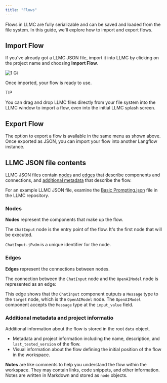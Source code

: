 ```yaml
---
title: "Flows"
---
```


Flows in LLMC are fully serializable and can be saved and loaded from the file system. In this guide, we'll explore how to import and export flows.

## **Import Flow**[**​**](https://docs.langflow.org/concepts-flows#import-flow)

If you've already got a LLMC JSON file, import it into LLMC by clicking on the project name and choosing **Import Flow**.

![1 Gi](/images/1.gif)

Once imported, your flow is ready to use.

<Tip>
  TIP

  You can drag and drop LLMC files directly from your file system into the LLMC window to import a flow, even into the initial LLMC splash screen.
</Tip>

## **Export Flow**[**​**](https://docs.langflow.org/concepts-flows#export-flow)

The option to export a flow is available in the same menu as shown above. Once exported as JSON, you can import your flow into another Langflow instance.

## **LLMC JSON file contents**[**​**](https://docs.langflow.org/concepts-flows#langflow-json-file-contents)

LLMC JSON files contain [nodes](https://docs.langflow.org/concepts-flows#nodes) and [edges](https://docs.langflow.org/concepts-flows#edges) that describe components and connections, and [additional metadata](https://docs.langflow.org/concepts-flows#additional-metadata-and-project-information) that describe the flow.

For an example LLMC JSON file, examine the [Basic Prompting.json](https://github.com/langflow-ai/langflow/blob/main/src/backend/base/langflow/initial_setup/starter_projects/Basic%20Prompting.json) file in the LLMC repository.

### **Nodes**[**​**](https://docs.langflow.org/concepts-flows#nodes)

**Nodes** represent the components that make up the flow.

The `ChatInput` node is the entry point of the flow. It's the first node that will be executed.

`ChatInput-jFwUm` is a unique identifier for the node.

### **Edges**[**​**](https://docs.langflow.org/concepts-flows#edges)

**Edges** represent the connections between nodes.

The connection between the `ChatInput` node and the `OpenAIModel` node is represented as an edge:

This edge shows that the `ChatInput` component outputs a `Message` type to the `target` node, which is the `OpenAIModel` node. The `OpenAIModel` component accepts the `Message` type at the `input_value` field.

### **Additional metadata and project informatio**[**​**](https://docs.langflow.org/concepts-flows#additional-metadata-and-project-information)

Additional information about the flow is stored in the root `data` object.

- Metadata and project information including the name, description, and `last_tested_version` of the flow.
- Visual information about the flow defining the initial position of the flow in the workspace.

**Notes** are like comments to help you understand the flow within the workspace. They may contain links, code snippets, and other information. Notes are written in Markdown and stored as `node` objects.